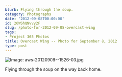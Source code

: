 ```yaml
---
blurb: Flying through the soup.
category: Photographs
date: '2012-09-08T00:00:00'
id: 20WShQNvvy2F
slug: /photo-for-2012-09-08-overcast-wing
tags:
- Project 365 Photos
title: Overcast Wing -- Photo for September 8, 2012
type: post
---
```


![Image: aws-20120908--1526-03.jpg](/aws-20120908--1526-03.jpg)

Flying through the soup on the way back home.